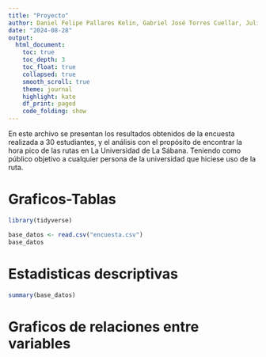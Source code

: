 ---
title: "Proyecto"
author: Daniel Felipe Pallares Kelin, Gabriel José Torres Cuellar, Juliana Martinez Chantre, Juan Sebastian Corredor Rosero, Nevis Carolina Cuadros Agamez
date: "2024-08-28"
output: 
  html_document:
    toc: true
    toc_depth: 3
    toc_float: true
    collapsed: true
    smooth_scroll: true
    theme: journal
    highlight: kate
    df_print: paged
    code_folding: show
---

En este archivo se presentan los resultados obtenidos de la encuesta realizada a 30 estudiantes, y el análisis con el propósito de encontrar la hora pico de las rutas en La Universidad de La Sábana. Teniendo como público objetivo a cualquier persona de la universidad que hiciese uso de la ruta.

# Graficos-Tablas
```{r include=FALSE}
library(tidyverse)
```
```{r, rows.print=31}
base_datos <- read.csv("encuesta.csv")
base_datos
```
# Estadisticas descriptivas
```{r}
summary(base_datos)
```
# Graficos de relaciones entre variables





